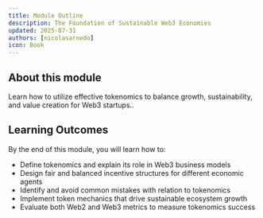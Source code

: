 ```yaml
---
title: Module Outline
description: The Foundation of Sustainable Web3 Economies
updated: 2025-07-31
authors: [nicolasarnedo]
icon: Book
---
```


## About this module
Learn how to utilize effective tokenomics to balance growth, sustainability, and value creation for Web3 startups..

## Learning Outcomes
By the end of this module, you will learn how to:
- Define tokenomics and explain its role in Web3 business models
- Design fair and balanced incentive structures for different economic agents
- Identify and avoid common mistakes with relation to tokenomics 
- Implement token mechanics that drive sustainable ecosystem growth
- Evaluate both Web2 and Web3 metrics to measure tokenomics success
